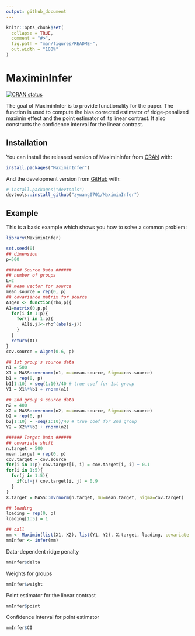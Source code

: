 ```yaml
---
output: github_document
---
```


<!-- README.md is generated from README.Rmd. Please edit that file -->

```r
knitr::opts_chunk$set(
  collapse = TRUE,
  comment = "#>",
  fig.path = "man/figures/README-",
  out.width = "100%"
)
```

# MaximinInfer

<!-- badges: start -->
[![CRAN status](https://www.r-pkg.org/badges/version/MaximinInfer)](https://CRAN.R-project.org/package=MaximinInfer)
<!-- badges: end -->

The goal of MaximinInfer is to provide functionality for the paper. The function is used to compute the bias corrected estimator of ridge-penalized maximin effect and the point 
estimator of its linear contrast. It also constructs the confidence interval for the linear contrast.

## Installation

You can install the released version of MaximinInfer from [CRAN](https://CRAN.R-project.org) with:

``` r
install.packages("MaximinInfer")
```

And the development version from [GitHub](https://github.com/) with:

``` r
# install.packages("devtools")
devtools::install_github("zywang0701/MaximinInfer")
```
## Example

This is a basic example which shows you how to solve a common problem:
```r
library(MaximinInfer)
```

```r
set.seed(0)
## dimension
p=500

###### Source Data ######
## number of groups
L=2
## mean vector for source
mean.source = rep(0, p)
## covariance matrix for source
A1gen <- function(rho,p){
A1=matrix(0,p,p)
  for(i in 1:p){
    for(j in 1:p){
      A1[i,j]<-rho^(abs(i-j))
    }
  }
  return(A1)
}
cov.source = A1gen(0.6, p)

## 1st group's source data
n1 = 500
X1 = MASS::mvrnorm(n1, mu=mean.source, Sigma=cov.source)
b1 = rep(0, p)
b1[1:10] = seq(1:10)/40 # true coef for 1st group
Y1 = X1%*%b1 + rnorm(n1)

## 2nd group's source data
n2 = 400
X2 = MASS::mvrnorm(n2, mu=mean.source, Sigma=cov.source)
b2 = rep(0, p)
b2[1:10] = -seq(1:10)/40 # true coef for 2nd group
Y2 = X2%*%b2 + rnorm(n2)

###### Target Data ######
## covariate shift
n.target = 500
mean.target = rep(0, p)
cov.target = cov.source
for(i in 1:p) cov.target[i, i] = cov.target[i, i] + 0.1
for(i in 1:5){
  for(j in 1:5){
    if(i!=j) cov.target[i, j] = 0.9
  }
}
X.target = MASS::mvrnorm(n.target, mu=mean.target, Sigma=cov.target)

## loading
loading = rep(0, p)
loading[1:5] = 1

## call
mm <- Maximin(list(X1, X2), list(Y1, Y2), X.target, loading, covariate.shift = TRUE)
mmInfer <- infer(mm)
```


Data-dependent ridge penalty
```r
mmInfer$delta
```

Weights for groups
```r
mmInfer$weight
```

Point estimator for the linear contrast
```r
mmInfer$point
```

Confidence Interval for point estimator
```r
mmInfer$CI
```

